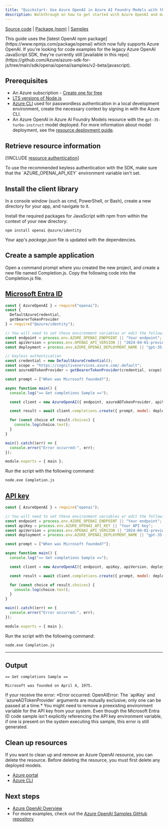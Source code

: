 ```yaml
---
title: "Quickstart: Use Azure OpenAI in Azure AI Foundry Models with the JavaScript SDK and the completions API"
description: Walkthrough on how to get started with Azure OpenAI and make your first completions call with the JavaScript SDK. 
---
```


[Source code](https://github.com/openai/openai-node) | [Package (npm)](https://www.npmjs.com/package/openai) | [Samples](https://github.com/Azure/azure-sdk-for-js/tree/main/sdk/openai/openai/samples)

<Note>
This guide uses the [latest OpenAI npm package](https://www.npmjs.com/package/openai) which now fully supports Azure OpenAI. If you're looking for code examples for the legacy Azure OpenAI JavaScript SDK, they're currently still [available in this repo](https://github.com/Azure/azure-sdk-for-js/tree/main/sdk/openai/openai/samples/v2-beta/javascript).
</Note>

## Prerequisites


- An Azure subscription - [Create one for free](https://azure.microsoft.com/free/cognitive-services?azure-portal=true)
- [LTS versions of Node.js](https://github.com/nodejs/release#release-schedule)
- [Azure CLI](/cli/azure/install-azure-cli) used for passwordless authentication in a local development environment, create the necessary context by signing in with the Azure CLI.
- An Azure OpenAI in Azure AI Foundry Models resource with the `gpt-35-turbo-instruct` model deployed. For more information about model deployment, see the [resource deployment guide](../how-to/create-resource).

## Retrieve resource information

[!INCLUDE [resource authentication](resource-authentication)]

<Danger>
To use the recommended keyless authentication with the SDK, make sure that the `AZURE_OPENAI_API_KEY` environment variable isn't set. 
</Danger>

## Install the client library

In a console window (such as cmd, PowerShell, or Bash), create a new directory for your app, and navigate to it.

Install the required packages for JavaScript with npm from within the context of your new directory:

```console
npm install openai @azure/identity
```

Your app's _package.json_ file is updated with the dependencies.


## Create a sample application

Open a command prompt where you created the new project, and create a new file named Completion.js. Copy the following code into the Completion.js file.


## [Microsoft Entra ID](#tab/keyless)

```javascript
const { AzureOpenAI } = require("openai");
const { 
  DefaultAzureCredential, 
  getBearerTokenProvider 
} = require("@azure/identity");

// You will need to set these environment variables or edit the following values
const endpoint = process.env.AZURE_OPENAI_ENDPOINT || "Your endpoint";
const apiVersion = process.env.OPENAI_API_VERSION || "2024-04-01-preview";
const deployment = process.env.AZURE_OPENAI_DEPLOYMENT_NAME || "gpt-35-turbo-instruct"; //The deployment name for your completions API model. The instruct model is the only new model that supports the legacy API.

// keyless authentication    
const credential = new DefaultAzureCredential();
const scope = "https://cognitiveservices.azure.com/.default";
const azureADTokenProvider = getBearerTokenProvider(credential, scope);

const prompt = ["When was Microsoft founded?"];

async function main() {
  console.log("== Get completions Sample ==");

  const client = new AzureOpenAI({ endpoint, azureADTokenProvider, apiVersion, deployment });  

  const result = await client.completions.create({ prompt, model: deployment, max_tokens: 128 });

  for (const choice of result.choices) {
    console.log(choice.text);
  }
}

main().catch((err) => {
  console.error("Error occurred:", err);
});

module.exports = { main };
```

Run the script with the following command:

```cmd
node.exe Completion.js
```


## [API key](#tab/api-key)

```javascript
const { AzureOpenAI } = require("openai");

// You will need to set these environment variables or edit the following values
const endpoint = process.env.AZURE_OPENAI_ENDPOINT || "Your endpoint";
const apiKey = process.env.AZURE_OPENAI_API_KEY || "Your API key";
const apiVersion = process.env.OPENAI_API_VERSION || "2024-04-01-preview";
const deployment = process.env.AZURE_OPENAI_DEPLOYMENT_NAME || "gpt-35-turbo-instruct"; //The deployment name for your completions API model. The instruct model is the only new model that supports the legacy API.

const prompt = ["When was Microsoft founded?"];

async function main() {
  console.log("== Get completions Sample ==");

  const client = new AzureOpenAI({ endpoint, apiKey, apiVersion, deployment });  

  const result = await client.completions.create({ prompt, model: deployment, max_tokens: 128 });

  for (const choice of result.choices) {
    console.log(choice.text);
  }
}

main().catch((err) => {
  console.error("Error occurred:", err);
});

module.exports = { main };
```

Run the script with the following command:

```cmd
node.exe Completion.js
```

---

## Output

```output
== Get completions Sample ==

Microsoft was founded on April 4, 1975.
```

<Note>
If your receive the error: *Error occurred: OpenAIError: The `apiKey` and `azureADTokenProvider` arguments are mutually exclusive; only one can be passed at a time.* You might need to remove a preexisting environment variable for the API key from your system. Even though the Microsoft Entra ID code sample isn't explicitly referencing the API key environment variable, if one is present on the system executing this sample, this error is still generated.
</Note>

## Clean up resources

If you want to clean up and remove an Azure OpenAI resource, you can delete the resource. Before deleting the resource, you must first delete any deployed models.

- [Azure portal](../../../ai-services/multi-service-resource.md?pivots=azportal#clean-up-resources)
- [Azure CLI](../../../ai-services/multi-service-resource.md?pivots=azcli#clean-up-resources)

## Next steps

* [Azure OpenAI Overview](../overview)
* For more examples, check out the [Azure OpenAI Samples GitHub repository](https://github.com/Azure-Samples/openai)
